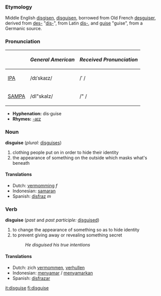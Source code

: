 === Etymology ===
Middle English [[disgisen]], [[disguisen]], borrowed from Old French [[desguiser]], derived from [[des-]] "[[dis-]]", from Latin [[dis-]], and [[guise]] "guise", from a Germanic source.

=== Pronunciation ===
{| border=1 cellpadding=5
! !! ''General American'' !! ''Received Pronunciation''
|-
| [[w:IPA|IPA]] || /dɪˈskaɪz/ || /ˈ /
|-
| [[w:SAMPA|SAMPA]] || /dI"skaIz/ || /" /
|}

*'''Hyphenation:''' dis·guise
*'''Rhymes:''' [[Rhymes:English:-aɪz|-aɪz]]

=== Noun ===
'''disguise''' (''plural:'' [[disguises]])

# clothing people put on in order to hide their identity
# the appearance of something on the outside which masks what's beneath

==== Translations ====
*Dutch: [[vermomming]] ''f''
*Indonesian: [[samar|samaran]]
*Spanish: [[disfraz]] ''m''


=== Verb ===
'''disguise''' (''past'' and ''past participle:'' [[disguised]])

# to change the appearance of something so as to hide identity
# to prevent giving away or revealing something secret
#:''He disguised his true intentions''

==== Translations ====
*Dutch: zich [[vermommen]], [[verhullen]]
*Indonesian: [[samar|menyamar]] / [[samar|menyamarkan]]
*Spanish: [[disfrazar]]

[[it:disguise]]
[[fi:disguise]]